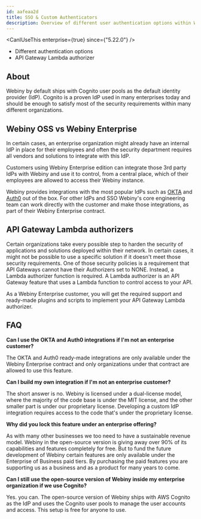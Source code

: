 ```yaml
---
id: aafeaa2d
title: SSO & Custom Authenticators
description: Overview of different user authentication options within Webiny
---
```



<CanIUseThis enterprise={true} since={"5.22.0"} />

<Alert type="success" title="What You’ll Learn">

- Different authentication options
- API Gateway Lambda authorizer

</Alert>

## About

Webiny by default ships with Cognito user pools as the default identity provider (IdP). Cognito is a proven IdP used in many enterprises today and should be enough to satisfy most of the security requirements within many different organizations.

## Webiny OSS vs Webiny Enterprise

In certain cases, an enterprise organization might already have an internal IdP in place for their employees and often the security department requires all vendors and solutions to integrate with this IdP.

Customers using Webiny Enterprise edition can integrate those 3rd party IdPs with Webiny and use it to control, from a central place, which of their employees are allowed to access their Webiny instance.

Webiny provides integrations with the most popular IdPs such as [OKTA](/docs/{version}/enterprise/okta-integration) and [Auth0](/docs/{version}/enterprise/auth0-integration) out of the box. For other IdPs and SSO Webiny's core engineering team can work directly with the customer and make those integrations, as part of their Webiny Enterprise contract.

## API Gateway Lambda authorizers

Certain organizations take every possible step to harden the security of applications and solutions deployed within their network. In certain cases, it might not be possible to use a specific solution if it doesn't meet those security requirements. One of those security policies is a requirement that API Gateways cannot have their Authorizers set to NONE. Instead, a Lambda authorizer function is required. A Lambda authorizer is an API Gateway feature that uses a Lambda function to control access to your API.

As a Webiny Enterprise customer, you will get the required support and ready-made plugins and scripts to implement your API Gateway Lambda authorizer.

## FAQ

**Can I use the OKTA and Auth0 integrations if I'm not an enterprise customer?**

The OKTA and Auth0 ready-made integrations are only available under the Webiny Enterprise contract and only organizations under that contract are allowed to use this feature.

**Can I build my own integration if I'm not an enterprise customer?**

The short answer is no. Webiny is licensed under a dual-license model, where the majority of the code base is under the MIT license, and the other smaller part is under our proprietary license. Developing a custom IdP integration requires access to the code that's under the proprietary license.

**Why did you lock this feature under an enterprise offering?**

As with many other businesses we too need to have a sustainable revenue model. Webiny in the open-source version is giving away over 90% of its capabilities and features completely for free. But to fund the future development of Webiny certain features are only available under the Enterprise of Business paid tiers. By purchasing the paid features you are supporting us as a business and as a product for many years to come.

**Can I still use the open-source version of Webiny inside my enterprise organization if we use Cognito?**

Yes. you can. The open-source version of Webiny ships with AWS Cognito as the IdP and uses the Cognito user pools to manage the user accounts and access. This setup is free for anyone to use.
